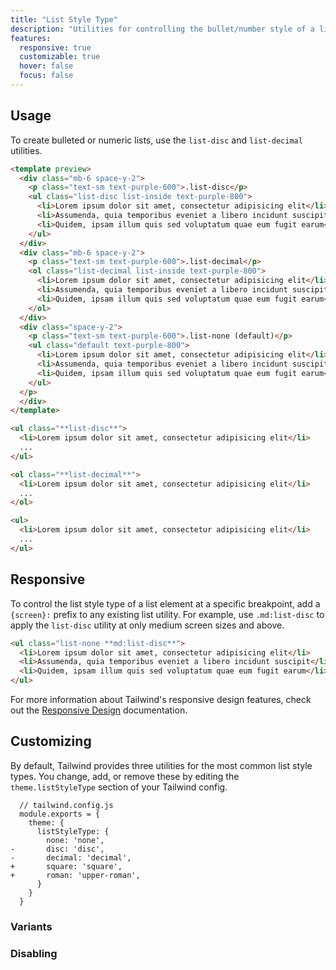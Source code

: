 ```yaml
---
title: "List Style Type"
description: "Utilities for controlling the bullet/number style of a list."
features:
  responsive: true
  customizable: true
  hover: false
  focus: false
---
```




## Usage

To create bulleted or numeric lists, use the `list-disc` and `list-decimal` utilities.

```html purple
<template preview>
  <div class="mb-6 space-y-2">
    <p class="text-sm text-purple-600">.list-disc</p>
    <ul class="list-disc list-inside text-purple-800">
      <li>Lorem ipsum dolor sit amet, consectetur adipisicing elit</li>
      <li>Assumenda, quia temporibus eveniet a libero incidunt suscipit</li>
      <li>Quidem, ipsam illum quis sed voluptatum quae eum fugit earum</li>
    </ul>
  </div>
  <div class="mb-6 space-y-2">
    <p class="text-sm text-purple-600">.list-decimal</p>
    <ol class="list-decimal list-inside text-purple-800">
      <li>Lorem ipsum dolor sit amet, consectetur adipisicing elit</li>
      <li>Assumenda, quia temporibus eveniet a libero incidunt suscipit</li>
      <li>Quidem, ipsam illum quis sed voluptatum quae eum fugit earum</li>
    </ol>
  </div>
  <div class="space-y-2">
    <p class="text-sm text-purple-600">.list-none (default)</p>
    <ul class="default text-purple-800">
      <li>Lorem ipsum dolor sit amet, consectetur adipisicing elit</li>
      <li>Assumenda, quia temporibus eveniet a libero incidunt suscipit</li>
      <li>Quidem, ipsam illum quis sed voluptatum quae eum fugit earum</li>
    </ul>
  </p>
  </div>
</template>

<ul class="**list-disc**">
  <li>Lorem ipsum dolor sit amet, consectetur adipisicing elit</li>
  ...
</ul>

<ol class="**list-decimal**">
  <li>Lorem ipsum dolor sit amet, consectetur adipisicing elit</li>
  ...
</ol>

<ul>
  <li>Lorem ipsum dolor sit amet, consectetur adipisicing elit</li>
  ...
</ul>
```

## Responsive

To control the list style type of a list element at a specific breakpoint, add a `{screen}:` prefix to any existing list utility. For example, use `.md:list-disc` to apply the `list-disc` utility at only medium screen sizes and above.

```html
<ul class="list-none **md:list-disc**">
  <li>Lorem ipsum dolor sit amet, consectetur adipisicing elit</li>
  <li>Assumenda, quia temporibus eveniet a libero incidunt suscipit</li>
  <li>Quidem, ipsam illum quis sed voluptatum quae eum fugit earum</li>
</ul>
```

For more information about Tailwind's responsive design features, check out the [Responsive Design](/docs/responsive-design) documentation.

## Customizing

By default, Tailwind provides three utilities for the most common list style types. You change, add, or remove these by editing the `theme.listStyleType` section of your Tailwind config.

```diff-js
  // tailwind.config.js
  module.exports = {
    theme: {
      listStyleType: {
        none: 'none',
-       disc: 'disc',
-       decimal: 'decimal',
+       square: 'square',
+       roman: 'upper-roman',
      }
    }
  }
```

### Variants

<Variants plugin="listStyleType" />

### Disabling

<Disabling plugin="listStyleType" />
